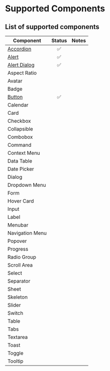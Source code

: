 # Supported Components

## List of supported components

| Component                                     | Status | Notes |
| --------------------------------------------- | :----: | :---- |
| [Accordion](/docs/components/accordion)       |   ✅   |       |
| [Alert](/docs/components/alert)               |   ✅   |       |
| [Alert Dialog](/docs/components/alert-dialog) |   ✅   |       |
| Aspect Ratio                                  |        |       |
| Avatar                                        |        |       |
| Badge                                         |        |       |
| [Button](/docs/components/button)             |   ✅   |       |
| Calendar                                      |        |       |
| Card                                          |        |       |
| Checkbox                                      |        |       |
| Collapsible                                   |        |       |
| Combobox                                      |        |       |
| Command                                       |        |       |
| Context Menu                                  |        |       |
| Data Table                                    |        |       |
| Date Picker                                   |        |       |
| Dialog                                        |        |       |
| Dropdown Menu                                 |        |       |
| Form                                          |        |       |
| Hover Card                                    |        |       |
| Input                                         |        |       |
| Label                                         |        |       |
| Menubar                                       |        |       |
| Navigation Menu                               |        |       |
| Popover                                       |        |       |
| Progress                                      |        |       |
| Radio Group                                   |        |       |
| Scroll Area                                   |        |       |
| Select                                        |        |       |
| Separator                                     |        |       |
| Sheet                                         |        |       |
| Skeleton                                      |        |       |
| Slider                                        |        |       |
| Switch                                        |        |       |
| Table                                         |        |       |
| Tabs                                          |        |       |
| Textarea                                      |        |       |
| Toast                                         |        |       |
| Toggle                                        |        |       |
| Tooltip                                       |        |       |
